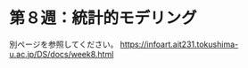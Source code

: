 # 第８週：統計的モデリング




別ページを参照してください。
[https://infoart.ait231.tokushima-u.ac.jp/DS/docs/week8.html](https://infoart.ait231.tokushima-u.ac.jp/DS/docs/week8.html){target="_blank"}
